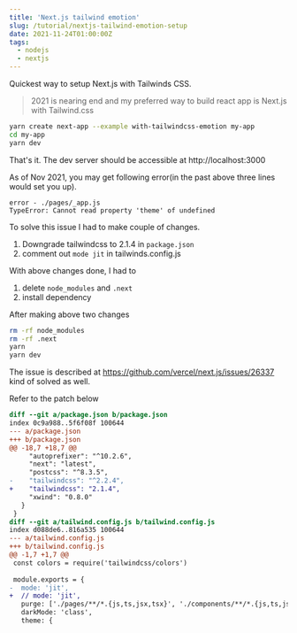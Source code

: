 ```yaml
---
title: 'Next.js tailwind emotion'
slug: /tutorial/nextjs-tailwind-emotion-setup
date: 2021-11-24T01:00:00Z
tags:
  - nodejs
  - nextjs
---
```


Quickest way to setup Next.js with Tailwinds CSS.

> 2021 is nearing end and my preferred way to build react app is Next.js with Tailwind.css

```sh
yarn create next-app --example with-tailwindcss-emotion my-app
cd my-app
yarn dev
```

That's it. The dev server should be accessible at http://localhost:3000

As of Nov 2021, you may get following error(in the past above three lines would set you up).

```log
error - ./pages/_app.js
TypeError: Cannot read property 'theme' of undefined
```

To solve this issue I had to make couple of changes.

1. Downgrade tailwindcss to 2.1.4 in `package.json`
2. comment out `mode jit` in tailwinds.config.js

With above changes done, I had to
1. delete `node_modules` and `.next` 
2. install dependency


After making above two changes

```sh
rm -rf node_modules
rm -rf .next
yarn 
yarn dev
```

The issue is described at https://github.com/vercel/next.js/issues/26337 kind of solved as well.

Refer to the patch below

```diff
diff --git a/package.json b/package.json
index 0c9a988..5f6f08f 100644
--- a/package.json
+++ b/package.json
@@ -18,7 +18,7 @@
     "autoprefixer": "^10.2.6",
     "next": "latest",
     "postcss": "^8.3.5",
-    "tailwindcss": "^2.2.4",
+    "tailwindcss": "2.1.4",
     "xwind": "0.8.0"
   }
 }
diff --git a/tailwind.config.js b/tailwind.config.js
index d088de6..816a535 100644
--- a/tailwind.config.js
+++ b/tailwind.config.js
@@ -1,7 +1,7 @@
 const colors = require('tailwindcss/colors')
 
 module.exports = {
-  mode: 'jit',
+  // mode: 'jit',
   purge: ['./pages/**/*.{js,ts,jsx,tsx}', './components/**/*.{js,ts,jsx,tsx}'],
   darkMode: 'class',
   theme: {
```
